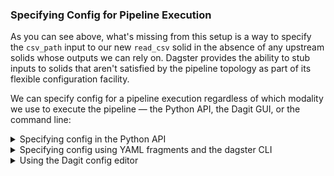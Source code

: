 
### Specifying Config for Pipeline Execution

As you can see above, what's missing from this setup is a way to specify the `csv_path` input to our
new `read_csv` solid in the absence of any upstream solids whose outputs we can rely on. Dagster
provides the ability to stub inputs to solids that aren't satisfied by the pipeline topology as part
of its flexible configuration facility.

We can specify config for a pipeline execution regardless of
which modality we use to execute the pipeline — the Python API, the
Dagit GUI, or the command line:

<details className="markdown">
  <summary>Specifying config in the Python API</summary>

<br />

We previously encountered the <PyObject module="dagster" object="execute_pipeline" displayText="execute_pipeline()" />function.
Pipeline configuration is specified by the second argument to this function,
which must be a dict (the "environment dict").

This dict contains all of the user-provided configuration with which to
execute a pipeline. As such, it can have [a lot of sections](/docs/apidocs/execution####config_schema), but
we'll only use one of them here: per-solid configuration, which is
specified under the key `solids`:

```python literalinclude showLines startLine=41 caption=inputs.py
file:/dagster_examples/intro_tutorial/basics/e02_solids/inputs.py
lines:41-48
dedent:4
```

The `solids` dict is keyed by solid name, and each solid is configured
by a dict that may itself have several sections. In this case we are
only interested in the `inputs` section, so that we can specify the
value of the input `csv_path`.

Now you can pass this environment dict to <PyObject module="dagster" object="execute_pipeline" displayText="execute_pipeline()" />:

```python literalinclude showLines startLine=49 caption=inputs.py
file:/dagster_examples/intro_tutorial/basics/e02_solids/inputs.py
lines:49-51
dedent:4
```

</details>

<details className="markdown">
  <summary>Specifying config using YAML fragments and the dagster CLI</summary>

<br />

When executing pipelines with the dagster CLI, we'll need to provide the environment
dict in a config file. We use YAML for the file-based representation of an environment
dict, but the values are the same as before:

```YAML literalinclude showLines caption=inputs_env.yaml
file:/dagster_examples/intro_tutorial/basics/e02_solids/inputs_env.yaml
dedent:4
```

We can pass config files in this format to the dagster CLI tool with the
`-e` flag.

```bash
$ dagster pipeline execute -f inputs.py -n inputs_pipeline -e inputs_env.yaml
```

In practice, you might have different sections of your environment dict
in different yaml files —if, for instance, some sections change more
often (e.g. in test and prod) while other are more static. In this case,
you can set multiple instances of the `-e` flag on CLI invocations, and
the CLI tools will assemble the YAML fragments into a single environment
dict.

</details>

<details className="markdown">
  <summary>Using the Dagit config editor</summary>

<br />

Dagit provides a powerful, schema-aware, typeahead-enabled config editor to enable
rapid experimentation with and debugging of parameterized pipeline executions. As
always, run:

```bash
$ dagit -f inputs.py -n inputs_pipeline
```

Notice that no execution plan appears in the bottom pane of the Playground.

![inputs_figure_one.png](/assets/images/tutorial/inputs_figure_one.png)

Because Dagit is schema-aware, it knows that this pipeline now requires
configuration in order to run without errors. In this case, since the pipeline
is relatively trivial, it wouldn't be especially costly to run the pipeline
and watch it fail. But when pipelines are complex and slow, it's invaluable to
get this kind of feedback up front rather than have an unexpected failure deep
inside a pipeline.

Recall that the execution plan, which you will ordinarily see above the log
viewer in the **Execute** tab, is the concrete pipeline that
Dagster will actually execute. Without a valid config, Dagster can't construct
a parametrization of the logical pipeline — so no execution plan is available
for us to preview.

Press _CTRL-Space_ in order to bring up the typeahead assistant.

![inputs_figure_two.png](/assets/images/tutorial/inputs_figure_two.png)

Here you can see all of the sections available in the environment dict. Don't
worry, we'll get to them all later.

Let's enter the config we need in order to execute our pipeline.

![inputs_figure_three.png](/assets/images/tutorial/inputs_figure_three.png)

Note that as you type and edit the config, the config minimap hovering on the
right side of the editor pane changes to provide context — so you always know
where in the nested config schema you are while making changes.

</details>
